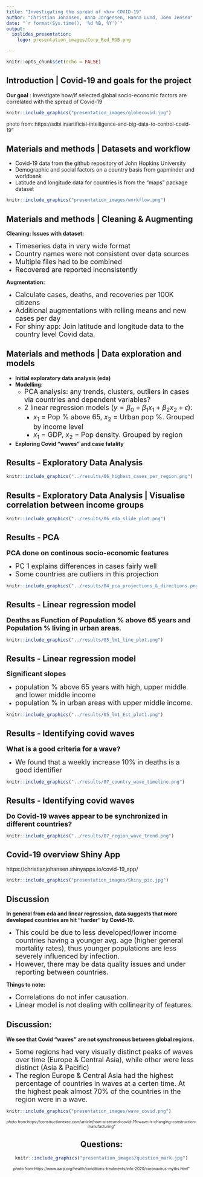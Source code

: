```yaml
---
title: "Investigating the spread of <br> COVID-19"
author: "Christian Johansen, Anna Jorgensen, Hanna Lund, Joen Jensen"
date: "`r format(Sys.time(), '%d %B, %Y')`"
output:
  ioslides_presentation:
    logo: presentation_images/Corp_Red_RGB.png

---
```


```r
knitr::opts_chunk$set(echo = FALSE)
```

## Introduction | Covid-19 and goals for the project

**Our goal** : Investigate how/if selected global socio-economic factors are correlated with the spread of Covid-19


```r
knitr::include_graphics("presentation_images/globecovid.jpg")
```
<font size="2"> photo from::https://sdbi.in/artificial-intelligence-and-big-data-to-control-covid-19"</font>

## Materials and methods | Datasets and workflow
- Covid-19 data from the github repository of John Hopkins University 
- Demographic and social factors on a country basis from gapminder and worldbank
- Latitude and longitude data for countries is from the "maps" package dataset

```r
knitr::include_graphics("presentation_images/workflow.png")
```
 
## Materials and methods | Cleaning & Augmenting

**Cleaning: Issues with dataset:**

- <font size="4">Timeseries data in very wide format</font>
- <font size="4">Country names were not consistent over data sources</font>
- <font size="4">Multiple files had to be combined</font>
- <font size="4">Recovered are reported inconsistently</font>

**Augmentation:**

- <font size="4">Calculate cases, deaths, and recoveries per 100K citizens</font>
- <font size="4">Additional augmentations with rolling means and new cases per day</font>
- <font size="4">For shiny app: Join latitude and longitude data to the country level Covid data.</font>



## Materials and methods | Data exploration and models

- **Initial exploratory data analysis (eda)**
- **Modelling**:
  * <font size="4"> PCA analysis: any trends, clusters, outliers in cases via countries and dependent variables?</font>
  * <font size="4"> 2 linear regression models ($y=\beta_0 + \beta_1 x_1+ \beta_2 x_2 + \epsilon$): </font>
    +  <font size="4"> $x_1$ = Pop % above 65, $x_2$ = Urban pop %. Grouped by income level </font>
    + <font size="4"> $x_1$ = GDP, $x_2$ = Pop density. Grouped by region </font>
    
- **Exploring Covid "waves" and case fatality**

## Results - Exploratory Data Analysis

```r
knitr::include_graphics("../results/06_highest_cases_per_region.png")
```

## Results - Exploratory Data Analysis | Visualise correlation between income groups

```r
knitr::include_graphics("../results/06_eda_slide_plot.png")
```


## Results - PCA 
<font size="4">**PCA done on continous socio-economic features** </font>

- <font size="4"> PC 1 explains differences in cases fairly well</font>
- <font size="4"> Some countries are outliers in this projection</font>

```r
knitr::include_graphics("../results/04_pca_projections_&_directions.png")
```

## Results - Linear regression model
<font size="4"> **Deaths as Function of Population % above 65 years and  Population % living in urban areas.** </font>

```r
knitr::include_graphics("../results/05_lm1_line_plot.png")
```

## Results - Linear regression model
<font size="4"> **Significant slopes** </font>

- <font size="4">population % above 65 years with high, upper middle and lower middle income</font>
- <font size="4">population % in urban areas with upper middle income.</font>

```r
knitr::include_graphics("../results/05_lm1_Est_plot1.png")
```

## Results - Identifying covid waves

<font size="4"> **What is a good criteria for a wave?** </font>

- <font size="4"> We found that a weekly increase 10% in deaths is a good identifier </font>
  
```r
knitr::include_graphics("../results/07_country_wave_timeline.png")
```

## Results - Identifying covid waves

<font size="4"> **Do Covid-19 waves appear to be synchronized in different countries?** </font>

```r
knitr::include_graphics("../results/07_region_wave_trend.png")
```

## Covid-19 overview Shiny App

https://christianjohansen.shinyapps.io/covid-19_app/

```r
knitr::include_graphics("presentation_images/Shiny_pic.jpg")
```


## Discussion

**In general from eda and linear regression, data suggests that more developed countries are  hit "harder" by Covid-19. **

 - <font size="4">  This could be due to less developed/lower income countries having a younger avg. age (higher general mortality rates), thus younger populations are less severely influenced by infection.  </font>
 - <font size="4"> However, there may be data quality issues and under reporting between countries. </font>
    
**Things to note:**

 - <font size="4"> Correlations do not infer causation.</font>
 - <font size="4">  Linear model is not dealing with collinearity of features.</font>
 
## Discussion: 

**We see that Covid "waves" are not synchronous between global regions.** 

 - <font size="4"> Some regions had very visually distinct peaks of waves over time (Europe & Central Asia), while other were less distinct (Asia & Pacific)</font>
 - <font size="4">  The region Europe & Central Asia had the highest percentage of countries in waves at a certen time. At the highest peak almost 70% of the countries in the region were in a wave.  </font>

```r
knitr::include_graphics("presentation_images/wave_covid.png")
```
<center><font size="1"> photo from:https://constructionexec.com/article/how-a-second-covid-19-wave-is-changing-construction-manufacturing"</font>
<center>

## Questions: 
<center>
```r
knitr::include_graphics("presentation_images/question_mark.jpg")
```
<center>
<center><font size="1"> photo from:https://www.aarp.org/health/conditions-treatments/info-2020/coronavirus-myths.html"</font>
<center>

